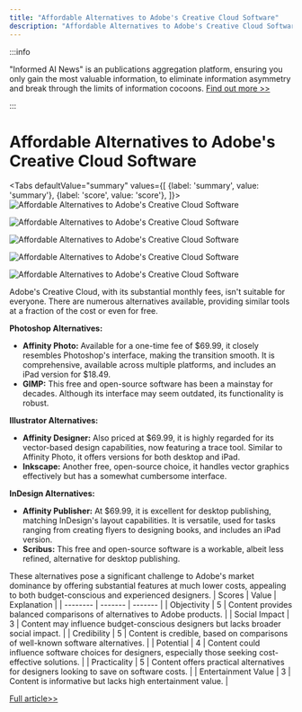 ```yaml
---
title: "Affordable Alternatives to Adobe's Creative Cloud Software"
description: "Affordable Alternatives to Adobe's Creative Cloud Software"
---
```



:::info

"Informed AI News" is an publications aggregation platform, ensuring you only gain the most valuable information, to eliminate information asymmetry and break through the limits of information cocoons.  [Find out more >>](/)

:::

# Affordable Alternatives to Adobe's Creative Cloud Software


<Tabs
	defaultValue="summary"
	values={[
	{label: 'summary', value: 'summary'},
	{label: 'score', value: 'score'},
]}>
<TabItem value="summary">
<img
  src="https://image.informedainews.com/2024/06/Tec-bWP-1717983464-0.jpg"
  alt="Affordable Alternatives to Adobe's Creative Cloud Software"
/>

<img
  src="https://image.informedainews.com/2024/06/Tec-mOK-1717983464-1.jpg"
  alt="Affordable Alternatives to Adobe's Creative Cloud Software"
/>

<img
  src="https://image.informedainews.com/2024/06/Tec-JUl-1717983464-2.jpg"
  alt="Affordable Alternatives to Adobe's Creative Cloud Software"
/>

<img
  src="https://image.informedainews.com/2024/06/Tec-Ry6-1717983464-3.jpg"
  alt="Affordable Alternatives to Adobe's Creative Cloud Software"
/>

<img
  src="https://image.informedainews.com/2024/06/Tec-wWA-1717983464-4.jpg"
  alt="Affordable Alternatives to Adobe's Creative Cloud Software"
/>



Adobe's Creative Cloud, with its substantial monthly fees, isn't suitable for everyone. There are numerous alternatives available, providing similar tools at a fraction of the cost or even for free.

**Photoshop Alternatives:**
- **Affinity Photo:** Available for a one-time fee of $69.99, it closely resembles Photoshop's interface, making the transition smooth. It is comprehensive, available across multiple platforms, and includes an iPad version for $18.49.
- **GIMP:** This free and open-source software has been a mainstay for decades. Although its interface may seem outdated, its functionality is robust.

**Illustrator Alternatives:**
- **Affinity Designer:** Also priced at $69.99, it is highly regarded for its vector-based design capabilities, now featuring a trace tool. Similar to Affinity Photo, it offers versions for both desktop and iPad.
- **Inkscape:** Another free, open-source choice, it handles vector graphics effectively but has a somewhat cumbersome interface.

**InDesign Alternatives:**
- **Affinity Publisher:** At $69.99, it is excellent for desktop publishing, matching InDesign's layout capabilities. It is versatile, used for tasks ranging from creating flyers to designing books, and includes an iPad version.
- **Scribus:** This free and open-source software is a workable, albeit less refined, alternative for desktop publishing.

These alternatives pose a significant challenge to Adobe's market dominance by offering substantial features at much lower costs, appealing to both budget-conscious and experienced designers.
</TabItem>
<TabItem value="score">
	| Scores     | Value   | Explanation |
	| -------- | ------- | ------- |
	| Objectivity  | 5    | Content provides balanced comparisons of alternatives to Adobe products.    |
	| Social Impact | 3     | Content may influence budget-conscious designers but lacks broader social impact.    |
	| Credibility    | 5    | Content is credible, based on comparisons of well-known software alternatives.    |
	| Potential    | 4    | Content could influence software choices for designers, especially those seeking cost-effective solutions.    |
	| Practicality    | 5    | Content offers practical alternatives for designers looking to save on software costs.    |
	| Entertainment Value    | 3    | Content is informative but lacks high entertainment value.    |
</TabItem>
</Tabs>

[Full article>>](https://appleinsider.com/inside/mac/best/the-best-alternatives-to-adobe-photoshop-illustrator-indesign-and-more)
